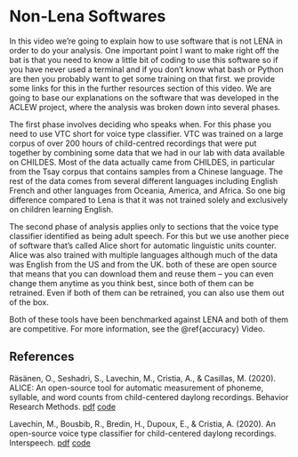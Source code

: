 # Non-Lena Softwares {#nonlena}

In this video we're going to explain how to use software that is not LENA in order to do your analysis. One important point I want to make right off the bat is that you need to know a little bit of coding to use this software so if you have never used a terminal and if you don't know what bash or Python are then you probably want to get some training on that first.  we provide some links for this in the further resources section of this video. We are going to base our explanations on the software that was developed in the ACLEW project, where the analysis was broken down into several phases. 

The first phase involves deciding who speaks when. For this phase you need to use VTC short for voice type classifier. VTC was trained on a large corpus of over 200 hours of child-centred recordings that were put together by combining some data that we had in our lab with data available on CHILDES. Most of the data actually came from CHILDES, in particular from the Tsay corpus that contains samples from a Chinese language. The rest of the data comes from several different languages including English French and other languages from Oceania, America, and Africa.  So one big difference compared to Lena is that it was not trained solely and exclusively on children learning English. 

The second phase of analysis applies only to sections that the voice type classifier identified as being adult speech. For this but we use another piece of software that's called Alice short for automatic linguistic units counter.  Alice was also trained with multiple languages although much of the data was English from the US and from the UK.  both of these are open source that means that you can download them and reuse them -- you can even change them anytime as you think best, since both of them can be retrained. Even if both of them can be retrained, you can also use them out of the box. 

Both of these tools have been benchmarked  against LENA and both of them are competitive.  For more information, see the \@ref{accuracy} Video.


## References

Räsänen, O., Seshadri, S., Lavechin, M., Cristia, A., & Casillas, M. (2020). ALICE: An open-source tool for automatic measurement of phoneme, syllable, and word counts from child-centered daylong recordings. Behavior Research Methods. [pdf](https://psyarxiv.com/p95dz/download?format=pdf) [code](https://github.com/orasanen/ALICE)

Lavechin, M., Bousbib, R., Bredin, H., Dupoux, E., & Cristia, A. (2020). An open-source voice type classifier for child-centered daylong recordings. Interspeech. [pdf](https://arxiv.org/pdf/2005.12656) [code](https://github.com/MarvinLvn/voice-type-classifier)
